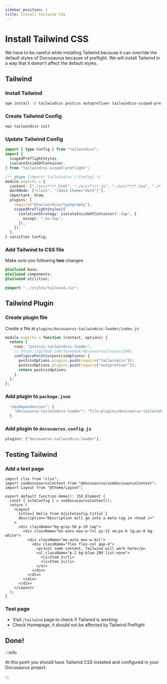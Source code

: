 ```yaml
---
sidebar_position: 1
title: Install Tailwind CSS
---
```


# Install Tailwind CSS

We have to be careful while installing Tailwind because it can override the default styles of Docusaurus because of preflight. We will install Tailwind in a way that it doesn't affect the default styles.

## Tailwind

### Install Tailwind

```bash
npm install -D tailwindcss postcss autoprefixer tailwindcss-scoped-preflight @tailwindcss/typography
```

### Create Tailwind Config

```bash
npx tailwindcss init
```

### Update Tailwind Config

```ts title="tailwind.config.ts"
import { type Config } from "tailwindcss";
import {
  scopedPreflightStyles,
  isolateInsideOfContainer,
} from "tailwindcss-scoped-preflight";

/** @type {import('tailwindcss').Config} */
module.exports = {
  content: ["./src/**/*.html", "./src/**/*.js", "./src/**/*.tsx", "./*.ts"],
  darkMode: ["class", '[data-theme="dark"]'],
  important: true,
  plugins: [
    require("@tailwindcss/typography"),
    scopedPreflightStyles({
      isolationStrategy: isolateInsideOfContainer(".twp", {
        except: ".no-twp",
      }),
    }),
  ],
} satisfies Config;
```

### Add Tailwind to CSS file

Make sure you following **two** changes

```css title="src/styles/tailwind.css"
@tailwind base;
@tailwind components;
@tailwind utilities;
```

```css title="src/css/custom.css"
@import "../styles/tailwind.css";
```

## Tailwind Plugin

### Create plugin file

Create a file at `plugins/docusaurus-tailwindcss-loader/index.js`:

```js title="plugins/docusaurus-tailwindcss-loader/index.js"
module.exports = function (context, options) {
  return {
    name: "postcss-tailwindcss-loader",
    // https://github.com/facebook/docusaurus/issues/2961
    configurePostCss(postcssOptions) {
      postcssOptions.plugins.push(require("tailwindcss"));
      postcssOptions.plugins.push(require("autoprefixer"));
      return postcssOptions;
    },
  };
};
```

### Add plugin to `package.json`

```js title="package.json"
  "devDependencies": {
    "docusaurus-tailwindcss-loader": "file:plugins/docusaurus-tailwindcss-loader",
  },
```

### Add plugin to `docusaurus.config.js`

```js title="docusaurus.config.js"
plugins: ["docusaurus-tailwindcss-loader"],
```

## Testing Tailwind

### Add a test page

```tsx title="src/pages/tailwind.tsx"
import clsx from "clsx";
import useDocusaurusContext from "@docusaurus/useDocusaurusContext";
import Layout from "@theme/Layout";

export default function Home(): JSX.Element {
  const { siteConfig } = useDocusaurusContext();
  return (
    <Layout
      title={`Hello from ${siteConfig.title}`}
      description="Description will go into a meta tag in <head />"
    >
      <div className="bg-gray-50 p-10 twp">
        <div className="mx-auto max-w-7xl py-12 sm:px-6 lg:px-8 bg-white">
          <div className="mx-auto max-w-4xl">
            <div className="flex flex-col gap-4">
              <p>Just some content, Tailwind will work here</p>
              <ul className="p-2 bg-blue-200 list-none">
                <li>Item 1</li>
                <li>Item 2</li>
              </ul>
            </div>
          </div>
        </div>
      </div>
    </Layout>
  );
}
```

### Test page

- Visit `/tailwind` page to check if Tailwind is working
- Check Homepage, it should not be affected by Tailwind Preflight

## Done!

:::info

At this point you should have Tailwind CSS installed and configured in your Docusaurus project.

:::
